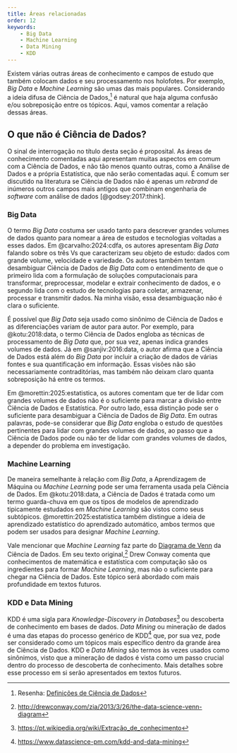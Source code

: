 ```yaml
---
title: Áreas relacionadas
order: 12
keywords:
    - Big Data
    - Machine Learning
    - Data Mining
    - KDD
---
```


Existem várias outras áreas de conhecimento e campos de estudo que também colocam dados e seu processamento nos holofotes.
Por exemplo, _Big Data_ e _Machine Learning_ são umas das mais populares.
Considerando a ideia difusa de Ciência de Dados,[^1] é natural que haja alguma confusão e/ou sobreposição entre os tópicos.
Aqui, vamos comentar a relação dessas áreas.

[^1]: Resenha: [Definições de Ciência de Dados](12_definicao.qmd)

## O que não é Ciência de Dados?

O sinal de interrogação no título desta seção é proposital.
As áreas de conhecimento comentadas aqui apresentam muitas aspectos em comum com a Ciência de Dados, e não tão menos quanto outras, como a Análise de Dados e a própria Estatística, que não serão comentadas aqui.
É comum ser discutido na literatura se Ciência de Dados não é apenas um _rebrand_ de inúmeros outros campos mais antigos que combinam engenharia de _software_ com análise de dados [@godsey:2017:think].

### Big Data

O termo _Big Data_ costuma ser usado tanto para descrever grandes volumes de dados quanto para nomear a área de estudos e tecnologias voltadas a esses dados.
Em @carvalho:2024:cdfa, os autores apresentam _Big Data_ falando sobre os três Vs que caracterizam seu objeto de estudo: dados com grande volume, velocidade e variedade.
Os autores também tentam desambiguar Ciência de Dados de _Big Data_ com o entendimento de que o primeiro lida com a formulação de soluções computacionais para transformar, preprocessar, modelar e extrair conhecimento de dados, e o segundo lida com o estudo de tecnologias para coletar, armazenar, processar e transmitir dados.
Na minha visão, essa desambiguação não é clara o suficiente.

É possível que _Big Data_ seja usado como sinônimo de Ciência de Dados e as diferenciações variam de autor para autor.
Por exemplo, para @kotu:2018:data, o termo Ciência de Dados engloba as técnicas de processamento de _Big Data_ que, por sua vez, apenas indica grandes volumes de dados.
Já em @sanjiv:2016:data, o autor afirma que a Ciência de Dados está além do _Big Data_ por incluir a criação de dados de várias fontes e sua quantificação em informação.
Essas visões não são necessariamente contraditórias, mas também não deixam claro quanta sobreposição há entre os termos.

Em @morettin:2025:estatistica, os autores comentam que ter de lidar com grandes volumes de dados não é o suficiente para marcar a divisão entre Ciência de Dados e Estatística.
Por outro lado, essa distinção pode ser o suficiente para desambiguar a Ciência de Dados de _Big Data_.
Em outras palavras, pode-se considerar que _Big Data_ engloba o estudo de questões pertinentes para lidar com grandes volumes de dados, ao passo que a Ciência de Dados pode ou não ter de lidar com grandes volumes de dados, a depender do problema em investigação.

### Machine Learning

De maneira semelhante à relação com _Big Data_, a Aprendizagem de Máquina ou _Machine Learning_ pode ser uma ferramenta usada pela Ciência de Dados.
Em @kotu:2018:data, a Ciência de Dados é tratada como um termo guarda-chuva em que os tipos de modelos de aprendizado tipicamente estudados em _Machine Learning_ são vistos como seus subtópicos.
@morettin:2025:estatistica também distingue a ideia de aprendizado estatístico do aprendizado automático, ambos termos que podem ser usados para designar _Machine Learning_.

Vale mencionar que _Machine Learning_ faz parte do [Diagrama de Venn](12_definicao.qmd#fig-venn-diagram) da Ciência de Dados.
Em seu texto original,[^drew] Drew Conway comenta que conhecimentos de matemática e estatística com computação são os ingredientes para formar _Machine Learning_, mas não o suficiente para chegar na Ciência de Dados.
Este tópico será abordado com mais profundidade em textos futuros.

[^drew]: <http://drewconway.com/zia/2013/3/26/the-data-science-venn-diagram>

### KDD e Data Mining

KDD é uma sigla para _Knowledge-Discovery in Databases_[^kdd] ou descoberta de conhecimento em bases de dados.
_Data Mining_ ou mineração de dados é uma das etapas do processo genérico de KDD[^dm] que, por sua vez, pode ser considerado como um tópicos mais específico dentro da grande área de Ciência de Dados.
KDD e _Data Mining_ são termos às vezes usados como sinônimos, visto que a mineração de dados é vista como um passo crucial dentro do processo de descoberta de conhecimento.
Mais detalhes sobre esse processo em si serão apresentados em textos futuros.

[^kdd]: <https://pt.wikipedia.org/wiki/Extração_de_conhecimento>

[^dm]: <https://www.datascience-pm.com/kdd-and-data-mining>